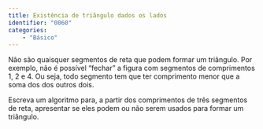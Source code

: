 ```yaml
---
title: Existência de triângulo dados os lados
identifier: "0060"
categories:
    - "Básico"
---
```


::: {.exercicio}
Não são quaisquer segmentos de reta que podem formar um triângulo. Por exemplo, não é possível "fechar" a figura com segmentos de comprimentos 1, 2 e 4. Ou seja, todo segmento tem que ter comprimento menor que a soma dos dos outros dois.

Escreva um algoritmo para, a partir dos comprimentos de três segmentos de reta, apresentar se eles podem ou não serem usados para formar um triângulo.
:::